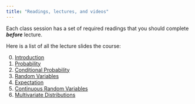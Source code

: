 ```yaml
---
title: "Readings, lectures, and videos"
---
```


 

Each class session has a set of required readings that you should complete ***before*** lecture. 


Here is a list of all the lecture slides the course:

0. [Introduction](/files/slides/00_intro_handout.pdf)
1. [Probability](/files/slides/01_probability_handout.pdf)
2. [Conditional Probability](/files/slides/02_conditional_probability_handout.pdf)
3. [Random Variables](/files/slides/03_variables_handout.pdf)
4. [Expectation](/files/slides/04_expectation_handout.pdf)
5. [Continuous Random Variables](/files/slides/05_continuous_handout.pdf)
6. [Multivariate Distributions](/files/slides/06_multivariate_handout.pdf)
<!-- 7. [Conditional Expectation](/files/slides/07_cond_exp_handout.pdf) -->
<!-- 8. [Sampling and Estimation](/files/slides/08_sampling_handout.pdf) -->
<!-- 9. [Asymptotics](/files/slides/09_asymptotics_handout.pdf) -->
<!-- 10. [Hypothesis Tests](/files/slides/10_hypothesis_tests_handout.pdf) -->
<!-- 11. [Linear Regression](/files/slides/11_linear_model_handout.pdf) -->
<!-- 12. [Algebra of Least Squares](/files/slides/12_least_squares_handout.pdf) -->
<!-- 13. [Statistics of Least Squares](/files/slides/13_ols_properties_handout.pdf) -->
<!-- 14. [Panel and Clustered Data](/files/slides/14_clustering_panel_handout.pdf) -->
